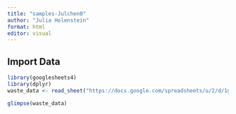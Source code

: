 ```yaml
---
title: "samples-Julchen0"
author: "Julia Holenstein"
format: html
editor: visual
---
```


## Import Data

```r
library(googlesheets4)
library(dplyr)
waste_data <- read_sheet("https://docs.google.com/spreadsheets/u/2/d/1gVv2PMc5PRMFJR02Cq_Lp0yxSo7LX0O7k0W29qwvXgI/edit?usp=drive_web&ouid=113086405194316088488")

```

```r
glimpse(waste_data)
```
